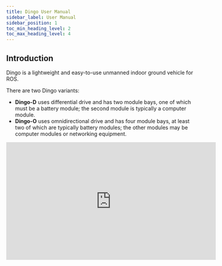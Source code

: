 ```yaml
---
title: Dingo User Manual
sidebar_label: User Manual
sidebar_position: 1
toc_min_heading_level: 2
toc_max_heading_level: 4
---
```




<ComponentIntroductionDingo />

## Introduction

Dingo is a lightweight and easy-to-use unmanned indoor ground vehicle for ROS.

There are two Dingo variants:

- **Dingo-D** uses differential drive and has two module bays, one of which must be a battery module; the second module is typically a computer module.
- **Dingo-O** uses omnidirectional drive and has four module bays, at least two of which are typically battery modules; the other modules may be computer modules or networking equipment.

<center>
  <iframe
    width="560"
    height="315"
    src="https://www.youtube.com/embed/NnXYX3Y2KIk"
    title="YouTube video player"
    frameborder="0"
    allow="accelerometer; autoplay; clipboard-write; encrypted-media; gyroscope; picture-in-picture"
    allowfullscreen
  />
</center>

<br />

<ComponentSafetyWarning />

### Shipment Contents

Your Dingo shipment contains the following:

<Tabs groupId="dingo_versions">
  <TabItem
    value="D100"
    label="Dingo 1.0"
  >
    <ul>
      <li>Dingo UGV (Dingo-D or Dingo-O variant)</li>
      <li>One or more batteries of the following type:</li>
      <ul>
        <li>12 V sealed lead-acid (SLA) batteries</li>
        <li>14.4 V lithium batteries</li>
      </ul>
      <li>One or more universal chargers for your batteries</li>
      <li>One Sony PS4 Bluetooth controller</li>
      <li>One Dingo quick start guide</li>
      <li>Accessories:</li>
      <ul>
        <li>USB cable (x1): USB Cable, Type A to Micro B (0.3 m)</li>
        <li>Molex connectors (x2): Molex P/N - 0039012040</li>
        <li>Molex crimp pins (x8): Molex P/N - 0039000073</li>
        <li>Fuse 5A (x1): Littelfuse Inc. P/N - 0891005.NXS</li>
        <li>Fuse 10A (x1): Littelfuse Inc. P/N - 0891010.NXS</li>
        <li>Fuse 20A (x1): Littelfuse Inc. P/N - 0891020.NXS</li>
        <li>Fuse 30A (x1): Littelfuse Inc. P/N - 0891030.NXS</li>
      </ul>
    </ul>
  </TabItem>
  <TabItem
    value="D150"
    label="Dingo 1.5"
    default
  >
    <ul>
      <li>Dingo UGV (Dingo-D or Dingo-O variant)</li>
      <li>One or more batteries of the following type:</li>
      <ul>
        <li>12 V sealed lead-acid (SLA) batteries</li>
        <li>
          12.8 V LiFEPO<sub>4</sub> batteries
        </li>
      </ul>
      <li>One universal charger for your batteries</li>
      <li>One Sony PS4 Bluetooth controller</li>
      <li>One Dingo quick start guide</li>
      <li>Accessories:</li>
      <ul>
        <li>USB cable (x1): USB Cable, Type A to Micro B (0.3 m)</li>
        <li>Molex connectors (x2): Molex P/N - 0039014041</li>
        <li>Molex crimp pins (x8): Molex P/N - 0039000073</li>
        <li>Fuse 5A (x1): Littelfuse Inc. P/N - 0891005.NXS</li>
        <li>Fuse 10A (x1): Littelfuse Inc. P/N - 0891010.NXS</li>
        <li>Fuse 20A (x1): Littelfuse Inc. P/N - 0891020.NXS</li>
      </ul>
    </ul>
  </TabItem>
</Tabs>

If you elected to purchase standard payload modules or custom integration services with Dingo, then additional equipment will be included per your specific configuration, plus further documentation as required.

### Hardware Overview

#### System Architecture

Dingo is built around a computer running Ubuntu (Intel-based computer or Jetson developer kit), paired with a 32-bit microcontroller MCU.
The MCU handles I/O, power supply monitoring, and motor control, as well as supplying data from the integrated IMU.
The communication channel between the MCU and computer is a 100 Mbps Ethernet connection.

#### Exterior Features {#dingo-exterior-features}

The exteriors of Dingo-D and Dingo-O are shown below and include:

- External payload mounts on the top trough cover;
- 98.4 mm diameter wheels (Dingo-D) or 101.6 mm diameter mechanum wheels (Dingo-O);
- Human machine interface panel (HMI);
- Top (yellow) fairings;
- Side access panels;
- Front panel connectors (Dingo 1.5 only):
  - Wired battery charger port
  - DC shore power port
  - WiBotic wireless battery charge port (optional, not shown)

<Tabs groupId="dingo_versions">
  <TabItem
    value="D100"
    label="Dingo 1.0"
  >
    <center>
      <figure>
        <img
          src="/img/robot_images/dingo_images/dingo-d-ext.png"
          width="600"
        />
        <figcaption>Dingo-D 1.0 exterior</figcaption>
      </figure>
    </center>
    <center>
      <figure>
        <img
          src="/img/robot_images/dingo_images/dingo-o-ext.png"
          width="600"
        />
        <figcaption>Dingo-O 1.0 exterior</figcaption>
      </figure>
    </center>
  </TabItem>
  <TabItem
    value="D150"
    label="Dingo 1.5"
    default
  >
    <center>
      <figure>
        <img
          src="/img/robot_images/dingo_images/dingo-d-150-front-ext.png"
          width="700"
        />
        <figcaption>Dingo-D 1.5 exterior, front</figcaption>
      </figure>
      <figure>
        <img
          src="/img/robot_images/dingo_images/dingo-d-150-rear-ext.png"
          width="700"
        />
        <figcaption>Dingo-D 1.5 exterior, rear</figcaption>
      </figure>
    </center>
    <center>
      <figure>
        <img
          src="/img/robot_images/dingo_images/dingo-o-150-front-ext.png"
          width="700"
        />
        <figcaption>Dingo-O 1.5 exterior, front</figcaption>
      </figure>
      <figure>
        <img
          src="/img/robot_images/dingo_images/dingo-o-150-rear-ext.png"
          width="700"
        />
        <figcaption>Dingo-O 1.5 exterior, rear</figcaption>
      </figure>
    </center>
  </TabItem>
</Tabs>

#### Human-Machine Interface (HMI) Details

The human-machine-interface (HMI) panel is shown below and includes from left:

|                                  Icon                                   | Description                                                                                                                                                                                                                                                                                                                                                                                                                |
| :---------------------------------------------------------------------: | :------------------------------------------------------------------------------------------------------------------------------------------------------------------------------------------------------------------------------------------------------------------------------------------------------------------------------------------------------------------------------------------------------------------------- |
|  <img src="/img/robot_images/dingo_images/icon-motor.png" width="50"/>  | **Motion Stop button**: LED is solid green when Dingo is able to drive and is flashing green when the Dingo's motors are disengaged; pressing button toggles the motors between engaged and disengaged mode (further details in [Motion Stop Buttons](#dingo-stop-buttons)); LED is not illuminated when connected to DC shore power or to the wired charger (as the robot is prevented from moving in this state)         |
|  <img src="/img/robot_images/dingo_images/icon-comms.png" width="50"/>  | **Comms indictor**: LED is solid green when communication between the MCU and computer has been established and LED is off otherwise                                                                                                                                                                                                                                                                                       |
|  <img src="/img/robot_images/dingo_images/icon-wifi.png" width="50"/>   | **Wi-Fi indicator**: LED is solid green when Wi-Fi is connected and LED is off otherwise                                                                                                                                                                                                                                                                                                                                   |
| <img src="/img/robot_images/dingo_images/icon-battery.png" width="50"/> | **Battery indicator**: LED is solid green when the battery level is ok, flashing green when connected to DC shore power, solid yellow when the battery level is getting low (should be charged soon), and solid red when the battery level is critical (should be charged immediately)                                                                                                                                     |
|  <img src="/img/robot_images/dingo_images/icon-power.png" width="50"/>  | **System Power button**: LED is solid blue when the system is powered on and running and the LED is flashing blue during the shutdown process; when the system is powered off, pressing the power button begins the power on process; when the system is powered on, a quick press of the power button begins a graceful shutdown and a prolonged press of the power button triggers and immediate power off of the system |

<center>
  <figure>
    <img
      src="/img/robot_images/dingo_images/hmi.png"
      width="300"
    />
    <figcaption>HMI Panel</figcaption>
  </figure>
</center>

#### Payload Details

The interiors of Dingo-D and Dingo-O are shown below along with example payload modules.

To access Dingo's payload modules (computers or batteries), simply slide and remove the top (yellow) fairings.
To access Dingo's MCU PCBA (for user power), remove the four M5 flathead screws from the top trough cover, and then remove the trough cover.

<Tabs groupId="dingo_versions">
  <TabItem
    value="D100"
    label="Dingo 1.0"
  >
    <center>
      <figure>
        <img
          src="/img/robot_images/dingo_images/dingo-d-int.png"
          width="500"
        />
        <figcaption>Area inside Dingo-D 1.0, with example modules</figcaption>
      </figure>
    </center>
    <center>
      <figure>
        <img
          src="/img/robot_images/dingo_images/dingo-o-int.png"
          width="500"
        />
        <figcaption>Area inside Dingo-O 1.0, with example modules</figcaption>
      </figure>
    </center>
  </TabItem>
  <TabItem
    value="D150"
    label="Dingo 1.5"
    default
  >
    <center>
      <figure>
        <img
          src="/img/robot_images/dingo_images/dingo-d-150-int.png"
          width="675"
        />
        <figcaption>Area inside Dingo-D 1.5, with example modules</figcaption>
      </figure>
    </center>
    <center>
      <figure>
        <img
          src="/img/robot_images/dingo_images/dingo-o-150-int.png"
          width="675"
        />
        <figcaption>Area inside Dingo-O 1.5, with example modules</figcaption>
      </figure>
    </center>
  </TabItem>
</Tabs>

#### Corner LEDs and System State

Dingo is equipped with LEDs at the four corners of the robot, which indicate the state of the system:

<Tabs groupId="dingo_fw_versions">
  <TabItem
    value="024"
    label="0.2.4 Firmware"
  >
    <table>
      <thead>
        <tr>
          <th>System State (lowest to highest priority)</th>
          <th>Corner LED Output</th>
        </tr>
      </thead>
      <tbody>
        <tr>
          <td>Idle</td>
          <td>Front LEDs solid white (low intensity), rear LEDs solid red (low intensity)</td>
        </tr>
        <tr>
          <td>Driving</td>
          <td>Front LEDs solid white (medium intensity), rear LEDs solid red (medium intensity)</td>
        </tr>
        <tr>
          <td>Low Battery</td>
          <td>Pulsing orange LEDs</td>
        </tr>
        <tr>
          <td>Reset Required</td>
          <td>Adjacent corners alternating between red and off</td>
        </tr>
        <tr>
          <td>Motion Stop Engaged</td>
          <td>Flashing red LEDs</td>
        </tr>
        <tr>
          <td>System Fault</td>
          <td>Flashing orange LEDs</td>
        </tr>
      </tbody>
    </table>
  </TabItem>
  <TabItem
    value="030"
    label="0.3.0 firmware"
    default
  >
    <table>
      <thead>
        <tr>
          <th>System State (lowest to highest priority)</th>
          <th>Corner LED Output</th>
        </tr>
      </thead>
      <tbody>
        <tr>
          <td>Idle</td>
          <td>Front LEDs solid white (low intensity), rear LEDs solid red (low intensity)</td>
        </tr>
        <tr>
          <td>Driving</td>
          <td>Front LEDs solid white (medium intensity), rear LEDs solid red (medium intensity)</td>
        </tr>
        <tr>
          <td>Low Battery</td>
          <td>Pulsing orange LEDs</td>
        </tr>
        <tr>
          <td>Reset Required</td>
          <td>Adjacent corners alternating between red and off</td>
        </tr>
        <tr>
          <td>Motion Stop Engaged</td>
          <td>Flashing red LEDs</td>
        </tr>
        <tr>
          <td>
            Charging: wired or wireless <b>(Dingo 1.5 only)</b>
          </td>
          <td>Pulsing green LEDs</td>
        </tr>
        <tr>
          <td>Shore Power Connected</td>
          <td>Pulsing blue LEDs</td>
        </tr>
        <tr>
          <td>
            Shore Power Connected and Charging <b>(Dingo 1.5 only)</b>
          </td>
          <td>Pulsing green to blue LEDs</td>
        </tr>
        <tr>
          <td>Puma Fault</td>
          <td>Flashing red LED on Puma at fault, solid red for other corners</td>
        </tr>
        <tr>
          <td>
            Shore Power Fault <b>(Dingo 1.5 only)</b>
          </td>
          <td>Flashing blue and red LEDs</td>
        </tr>
        <tr>
          <td>Battery Fault</td>
          <td>Flashing yellow and red LEDs</td>
        </tr>
        <tr>
          <td>LED Command Timeout</td>
          <td>Solid red</td>
        </tr>
      </tbody>
    </table>
  </TabItem>
</Tabs>

While in "Idle" and "Driving" states, the user can override the LEDs by publishing to the `/mcu/lights` topic.

#### DC Shore Power

Dingo provides a DC Shore Power connection ([internal connector for Dingo 1.0](integration_dingo/integration_dingo.mdx#dingo-payload-electrical-integration); [external connector for Dingo 1.5](#dingo-exterior-features))
to allow the system to be powered without requiring batteries to be present. Note that when DC Shore Power is connected, the motors are disabled and it is not possible to drive the
Dingo; however, all other electronics (computers, sensors, etc) will remain enabled.

<Tabs groupId="dingo_versions">
  <TabItem
    value="D100"
    label="Dingo 1.0"
  >
    For Dingo 1.0, to connect the shore power, remove the top trough cover (to access the MCU) and then attach the shore power cable to the 2-port connector labelled "SHORE" on the MCU.
  </TabItem>
  <TabItem
    value="D150"
    label="Dingo 1.5"
    default
  >
    For Dingo 1.5, users can also connect the manual charger while using DC Shore Power to allow the batteries to charge fully with no load present on them. The DC Shore Power supply is an off the shelf Mean Well power supply, part number GST280A15-C6P. This power supply is a 15V, 225W AC/DC converter with a 6 position
    Molex connector that plugs into the mating port on the front of the Dingo.
  </TabItem>
</Tabs>

#### Orientation References

The reference frame used by all Clearpath Robotics ground robots is based on ISO 8855.

When commanded with a positive translational velocity (forward), wheels travel in the positive X-direction.
The direction of the axes differs from those used for roll, pitch, and yaw in aircraft, and care should be taken to ensure that data is interpreted correctly.

<!-- Future: need image -->

### System Specifications

| Specification              | Dingo-D (Differential Drive)                                             | Dingo-O (Omnidirectional Drive)                                          |
| :------------------------- | :----------------------------------------------------------------------- | :----------------------------------------------------------------------- |
| Dimension, Length          | 551 mm                                                                   | 686 mm                                                                   |
| Dimension, Width           | 517 mm                                                                   | 517 mm                                                                   |
| Dimension, Height          | 110 mm                                                                   | 114 mm                                                                   |
| Ground Clearance           | 14 mm                                                                    | 16 mm                                                                    |
| Mass                       | 12 kg                                                                    | 17.5 kg                                                                  |
| Maximum Modules            | 2                                                                        | 4                                                                        |
| Maximum Payload            | 20 kg                                                                    | 25 kg                                                                    |
| Speed, Maximum             | 1.3 m/s                                                                  | 1.3 m/s                                                                  |
| Operating Environment      | Indoor                                                                   | Same as Dingo-D                                                          |
| Operating Time (Dingo 1.0) | 2 hours (1X SLA), 4 hours (1X Lithium)                                   | 2 hours (2X SLA), 4 hours (2X Lithium)                                   |
| Operating Time (Dingo 1.5) | 2 hours (1X SLA), 4 hours (1X LiFEPO<sub>4</sub>)                        | 2 - 6 hours (1X - 3X SLA), 3.5 - 11 hours (1X - 3X LiFEPO<sub>4</sub>)   |
| Battery Chemistry          | Sealed Lead-Acid or Lithium (Dingo 1.0) / LiFEPO<sub>4</sub> (Dingo 1.5) | Same as Dingo-D                                                          |
| Charge Time                | 3.3 hours (1X SLA) or 3.0 hours (1X LiFEPO<sub>4</sub>)                  | 3.3 - 10 hours (1X - 3X SLA) or 3 - 9 hours (1X - 3X LiFEPO<sub>4</sub>) |
| User Power (Dingo 1.0)     | 20 A @ VBAT (11 - 16.8 V), 7A @ 12 V, 5 A @ 5 V                          | Same as Dingo-D                                                          |
| User Power (Dingo 1.5)     | 20 A @ VBAT (11 - 15 V), 10A @ 12 V, 5 A @ 5 V                           | Same as Dingo-D                                                          |
| Communication              | Ethernet, USB 3.0                                                        | Same as Dingo-D                                                          |
| Internal Sensing           | Battery Status, Wheel Odometry, Motor Currents, Onboard IMU              | Same as Dingo-D                                                          |

<center>
  <img
    src="/img/robot_images/dingo_images/dingo_dimensions.png"
    width="800"
  />
</center>

---

## Getting Started

You are ready to go! This section details how to get Dingo into action.
To begin, place Dingo "up on blocks" as described in the [Safety](#safety) section, making sure that the wheels are clear of the ground.

For most Dingo setups, there will be an Onboard Computer which is directly connected to the Dingo and an Offboard Computer which is used to control Dingo and gather data.
These two computers must be set up to communicate with each other.

### Onboard Computer Setup

If you purchased an Onboard Computer from Clearpath Robotics with Dingo, it is already installed, connected, and powered.
If not, or to set up your own Onboard Computer, see the [Dingo Tutorials](tutorials_dingo.mdx).

Note that the Onboard Computer must be connected to Dingo's Ethernet port, which is accessible in the center channel.

### Powering Up

If you've just unpacked Dingo from its packaging, you may need to open it up and connect the battery.

Press the power button <img src="/img/robot_images/dingo_images/icon-power.png" width="20" /> on Dingo's HMI panel.
The LEDs should show a test pattern, after which you will wait about 30 seconds for the internal computer to finish booting up.
Once it has finished booting, the Comms indicator <img src="/img/robot_images/dingo_images/icon-comms.png" width="20" /> should turn green.
This indicates that ROS is up on the computer and has established communications with the Dingo base.

### Network Configuration

To get Dingo connected to your local Wi-Fi network, you must first access the Onboard Computer using a wired connection to the robot.
Remove the top trough cover and the appropriate yellow fairing to access the computer module, then connect to one of the network ports with a standard Ethernet cable.
See the [Dingo Tutorials](tutorials_dingo.mdx) for details.

### Connecting and Using the Controller {#controller}

To use your controller, it must be paired with your Dingo and powered on.
If your purchased the Onboard Computer from Clearpath Robotics, your controller is already paired with your Dingo.
If your controller has become unpaired or if you wish to pair a new controller, following the instructions in the [Dingo Tutorials](tutorials_dingo.mdx#pairing-the-controller).

To teleoperate Dingo, first clear the motion-stop.
Then, power on the controller by pressing the `PS` button on the controller.
Once the blue LED on the top of the controller goes solid, you are paired and ready to drive.

Hold the L1 trigger button (deadman switch) and push the left thumbstick forward to drive the Dingo.
For full speed mode, hold the R1 trigger.
See the figure below for the Sony PS4 controls layout.
If you are not seeing any action, refer to [Support](#dingo-support) to get in touch with support.

<center>
  <figure>
    <img
      src="/img/robot_images/dingo_images/dingo-sony-ps4-controller-labelled.png"
      width="600"
    />
    <figcaption>PS4 Controls Layout</figcaption>
  </figure>
</center>

### Using ROS

<ComponentUsingRos />

### Battery Charging

<Tabs groupId="dingo_versions">
  <TabItem
    value="D100"
    label="Dingo 1.0"
  >
For Dingo 1.0, when finished with the Dingo, press and release the power button <img src="/img/robot_images/dingo_images/icon-power.png" width="20" /> to power it off.
Then remove the batteries for charging.

Dingo's batteries are charged outside the Dingo using the charger(s) provided.

Alternatively, if you have multiple batteries, you can hot-swap them one at a time.
The system will remain operational while hot-swapping as long as there is at least one battery in the system or the system is connected to shore power prior to removing the batteries.
Note that plugging in shore power will engage a motion-stop and it is not possible to drive Dingo while connected to shore power.

The Sealed Lead-Acid batteries have overcurrent protection in the form of an ATO fuse.
The lithium batteries include integrated protections against fault due to overcurrent, overdischarge, and short circuit.
The batteries are rugged and designed for the demanding environments into which Dingo may be deployed.

  </TabItem>
  <TabItem
    value="D150"
    label="Dingo 1.5"
    default
  >
For Dingo 1.5, to charge the batteries, simply connect the manual charger to the charge port on the front of the Dingo. Charging can take place while the unit is powered,
or unpowered, or while the unit is connected to DC Shore Power. The charging current for the SLA system is 6A, and 7A for the LiFEPO<sub>4</sub> system. Care must be
taken when charging while the system is powered, as if the load/total current is higher than the supplied charge current the batteries will continue to drain.
If the total system current is less than the charge current the batteries will charge, but at a reduced rate as the system will be using a portion of the
charger current to maintain operation.  </TabItem>
</Tabs>

For multi-battery systems the charge current is distributed across the number of batteries present in the system, so charging time will increase appropriately.
Care should be taken when removing or installing batteries. The batteries must be at the same charge level or voltage before connecting them together in the system.
The easiest way to ensure this is to have an external charger, and by charging each battery individually with that charger to a full charge so all batteries are at
the same charge level (or voltage). Once at the same level it is ok to connect them together in the unit. Failure to follow this procedure can result in
battery/system damage and/or personal injury.

However, please take note of the following:

- SLA batteries must be charged while in a 0 to +45 ◦C range and discharged while in a -30 to +60 ◦C range.
- Lithium batteries must be charged while in a 0 to +50 ◦C range and discharged while in a -20 to +60 ◦C range.
- LiFEPO<sub>4</sub> batteries must be charged within a 0 to +45 ⁰C range and discharged while in a -20 to +60 ⁰C range.
- Chargers must be placed on a hard surface, not on a carpet or other insulating device, as they can get hot during the bulk charging phase.

Please contact Clearpath Robotics for additional information about Dingo's batteries or for information about purchasing additional batteries.

---

## Safety Considerations {#safety}

Clearpath Robotics is committed to high standards of safety.
Dingo contains several features to protect the safety of users and the integrity of the robot.

:::caution

Dingo is a fast moving robotic platform. Please read the following notices carefully.

:::

### General Warnings

Dingo is a rugged and high-performance vehicle.
For the safety of yourself and others, always conduct initial experiments and software development with the vehicle raised off the ground.
Place a wooden crate, a set of sawhorses, a sturdy storage tub, or any other solid flat structure having a height greater than 150 mm (6 inches) under Dingo to keep the wheels clear of the ground ("up on blocks").

When starting out, favour slower wheel speeds.
Dingo's control loops can accurately maintain velocities as low as 0.1 m/s.
Operating at such speeds will give you more time to react if things don't go quite as you expect.

### Motion Stop Buttons {#dingo-stop-buttons}

The Motion Stop button <img src="/img/robot_images/dingo_images/icon-motor.png" width="20" /> is located on the HMI Panel at the back of Dingo.
To engage Stop Mode, press the Motion Stop button once; you should see that the green LED by the Motion Stop button is flashing and that all four corner LEDs are flashing red.
To disengage Stop Mode, press the Motion Stop button again; all LEDs should return to their original values.

When in Stop Mode, the Dingo will not drive.
The commands received while in Stop Mode are not buffered; Dingo will always act on the latest commands received.
This means that if the commands are stopped before the Motion Stop button is pressed to disengage Stop Mode, the Dingo will not move.
If the commands are continued, Dingo will move at the speed commanded once the Motion Stop button is pressed to disengage Stop Mode.

Ensure that the Motion Stop button is accessible at all times.
Avoid mounting payloads that extend over the rear of Dingo and would block access to the Motion Stop button.

Note that the Dingo MCU board does provide a breakout to allow an external motion-stop button/switch to be integrated by the end user, which could be used to engage/disengage Stop Mode.
See [Optional External Motion Stop](integration_dingo/integration_dingo.mdx#dingo-external-motion-stop) for details on adding an external motion-stop button/switch.

### Electrical System

Dingo is powered by batteries capable of delivering over 2000W for short durations.
This gives Dingo's motors their great performance; however, it is also enough power to cause severe bodily harm.
Always use caution when operating Dingo to avoid personal injury or property damage.
To ensure safety, please observe the following precautions:

- Do not tamper with the battery terminals or wiring.
- Do not tamper with the fuses, except to check and change the fuses.
- Always replace fuses with the same type and rating to ensure continued protection against risk of fires.
- Consult Clearpath Robotics support if you need to service the batteries.
- Do not lay tools or other objects on top of the batteries.
- Charge the battery only with the charger provided by Clearpath Robotics.
- Please dispose of the batteries properly or return them to Clearpath Robotics to do so.

### Lifting and Transport

- Ensure that Dingo's Stop Mode is engaged when transporting short distances and powered off when transporting longer distances.
- Do not push the robot at more than 0.5 m/s (1.6 ft/s) or damage to the motor controls may occur.

### Performance Considerations

Included in Dingo are native software checks and limits to protect the robot.
However, it is recommended to monitor the system's status during usage with the `/status` and `/diagnostics` topics.
These topics provide useful information regarding voltages, currents, temperatures and general health of the system.

### Recommended Safe Work Procedures

<ComponentCommonSafeWorkProcedures />

---

## Support {#dingo-support}

<ComponentSupport />
